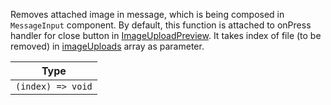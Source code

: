 Removes attached image in message, which is being composed in `MessageInput` component. By default, this function is attached to onPress handler for close button in [ImageUploadPreview](/reactnative/core-components/channel#imageuploadpreview).
It takes index of file (to be removed) in [imageUploads](/reactnative/contexts/message-input-context#imageuploads) array as parameter.

| Type |
| - |
| `(index) => void` |
